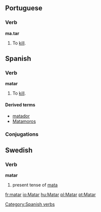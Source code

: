 ==Portuguese==
===Verb===
'''ma.tar'''

# To [[kill]].

==Spanish==
===Verb===
[[Category:Spanish verbs]]
'''matar'''

# To [[kill]].

====Derived terms====
*[[matador]]
*[[Matamoros]]

=== Conjugations ===
{{template:Es:-ar|mat}}

==Swedish==
===Verb===
'''matar'''

#present tense of [[mata#Swedish|mata]]

[[fr:matar]]
[[io:Matar]]
[[hu:Matar]]
[[pl:Matar]]
[[pt:Matar]]